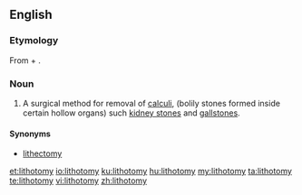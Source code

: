 ==English==
{{wikipedia}}

===Etymology===
From {{etyl|grc|en}} {{m|grc|λίθος||stone}} + {{m|grc|τέμνω||I cut}}.

===Noun===
{{en-noun|lithotomies}}

# A surgical method for removal of [[calculi]], (bolily stones formed inside certain hollow organs) such [[kidney stone]]s and [[gallstone]]s.

====Synonyms====
* [[lithectomy]]

[[et:lithotomy]]
[[io:lithotomy]]
[[ku:lithotomy]]
[[hu:lithotomy]]
[[my:lithotomy]]
[[ta:lithotomy]]
[[te:lithotomy]]
[[vi:lithotomy]]
[[zh:lithotomy]]